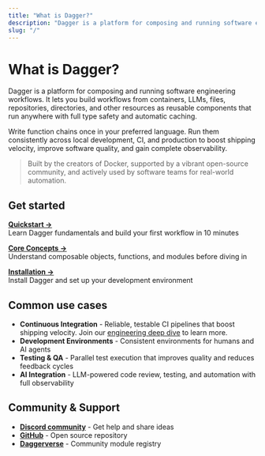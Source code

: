 ```yaml
---
title: "What is Dagger?"
description: "Dagger is a platform for composing and running software engineering workflows. Learn how to get started, explore common use cases, and join the community."
slug: "/"
---
```


# What is Dagger?

Dagger is a platform for composing and running software engineering workflows. It lets you build workflows from containers, LLMs, files, repositories, directories, and other resources as reusable components that run anywhere with full type safety and automatic caching.

Write function chains once in your preferred language. Run them consistently across local development, CI, and production to boost shipping velocity, improve software quality, and gain complete observability.

> Built by the creators of Docker, supported by a vibrant open-source community, and actively used by software teams for real-world automation.

## Get started

[**Quickstart →**](./quickstart/index.mdx)<br />
Learn Dagger fundamentals and build your first workflow in 10 minutes

[**Core Concepts →**](./quickstart/core-concepts/index.mdx)<br />
Understand composable objects, functions, and modules before diving in

[**Installation →**](./installation.mdx)<br />
Install Dagger and set up your development environment

## Common use cases

- **Continuous Integration** - Reliable, testable CI pipelines that boost shipping velocity. Join our [engineering deep dive](https://dagger.io/deep-dives/agentic-ci) to learn more.  
- **Development Environments** - Consistent environments for humans and AI agents
- **Testing & QA** - Parallel test execution that improves quality and reduces feedback cycles
- **AI Integration** - LLM-powered code review, testing, and automation with full observability

## Community & Support

- [**Discord community**](https://discord.gg/dagger-io) - Get help and share ideas
- [**GitHub**](https://github.com/dagger/dagger) - Open source repository
- [**Daggerverse**](https://daggerverse.dev) - Community module registry

